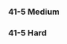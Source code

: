 ===41-5 Medium===
{{NodeInfo
|AB
|Raid
|Diamond
|Light Carrier Nu-Class/Flagship III
|Light Carrier Nu-Class/Elite II
|Light Carrier Nu-Class/Elite II
|Light Carrier Nu-Class/Elite II
|Destroyer Ro-Class/Late Model
|Destroyer Ro-Class/Late Model
|-
|AB
|Raid
|Diamond
|Light Carrier Nu-Class/Kai Flagship III
|Light Carrier Nu-Class/Elite II
|Light Carrier Nu-Class/Elite II
|Light Carrier Nu-Class/Elite II
|Destroyer Ro-Class/Late Model
|Destroyer Ro-Class/Late Model
|-
|AB
|Raid
|Diamond
|Light Carrier Nu-Class/Kai Flagship III
|Light Carrier Nu-Class/Flagship III
|Light Carrier Nu-Class/Elite II
|Light Carrier Nu-Class/Elite II
|Destroyer Ro-Class/Late Model
|Destroyer Ro-Class/Late Model
}}
===41-5 Hard===
{{NodeInfo
|AB
|Raid
|Diamond
|Light Carrier Nu-Class/Kai Flagship III
|Light Carrier Nu-Class/Elite II
|Light Carrier Nu-Class/Elite II
|Light Carrier Nu-Class/Elite II
|Destroyer Ha-Class/Late Model
|Destroyer Ha-Class/Late Model
|-
|AB
|Raid
|Diamond
|Light Carrier Nu-Class/Kai Flagship III
|Light Carrier Nu-Class/Flagship III
|Light Carrier Nu-Class/Elite II
|Light Carrier Nu-Class/Elite II
|Destroyer Ha-Class/Late Model
|Destroyer Ha-Class/Late Model
|-
|AB
|Raid
|Diamond
|Light Carrier Nu-Class/Kai Flagship III
|Light Carrier Nu-Class/Flagship III
|Light Carrier Nu-Class/Flagship III
|Light Carrier Nu-Class/Elite II
|Destroyer Ha-Class/Late Model
|Destroyer Ha-Class/Late Model
}}